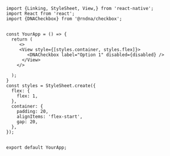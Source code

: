
```SnackPlayer name=Checkbox&description=This%20is%20a%20description&dependencies=@rndna/checkbox&platform=web
import {Linking, StyleSheet, View,} from 'react-native';
import React from 'react';
import {DNACheckbox} from '@rndna/checkbox';


const YourApp = () => {
  return (
     <>
     <View style={[styles.container, styles.flex]}>
        <DNACheckbox label="Option 1" disabled={disabled} />
      </View>
    </>
     
  );
}
const styles = StyleSheet.create({
  flex: {
    flex: 1,
  },
  container: {
    padding: 20,
    alignItems: 'flex-start',
    gap: 20,
  },
});


export default YourApp;
```
